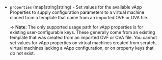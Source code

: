 <!-- Code generated from the comments of the vAppConfig struct in builder\vsphere\clone\step_clone.go; DO NOT EDIT MANUALLY -->

- `properties` (map[string]string) - Set values for the available vApp Properties to supply configuration parameters to a virtual machine cloned from
  a template that came from an imported OVF or OVA file.
  
  -> **Note:** The only supported usage path for vApp properties is for existing user-configurable keys.
  These generally come from an existing template that was created from an imported OVF or OVA file.
  You cannot set values for vApp properties on virtual machines created from scratch,
  virtual machines lacking a vApp configuration, or on property keys that do not exist.

<!-- End of code generated from the comments of the vAppConfig struct in builder\vsphere\clone\step_clone.go; -->
